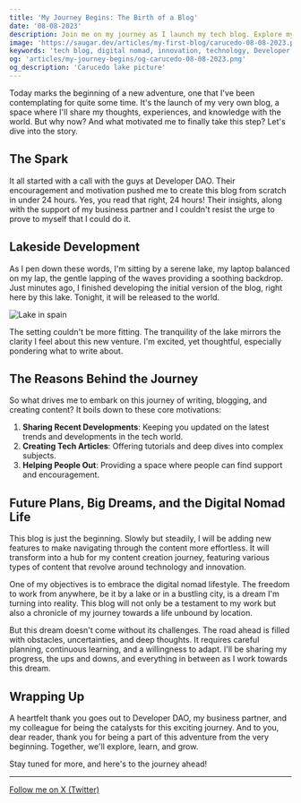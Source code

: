 ```yaml
---
title: 'My Journey Begins: The Birth of a Blog'
date: '08-08-2023'
description: Join me on my journey as I launch my tech blog. Explore my motivations, including sharing tech insights, helping others, and my dream of becoming a digital nomad. Stay tuned for updates on technology, innovation, and my path towards a location-independent lifestyle.
image: 'https://saugar.dev/articles/my-first-blog/carucedo-08-08-2023.png'
keywords: 'tech blog, digital nomad, innovation, technology, Developer DAO, content creation, location-independent lifestyle, tutorials, personal journey, software development, entrepreneurship, remote work'
og: 'articles/my-journey-begins/og-carucedo-08-08-2023.png'
og_description: 'Carucedo lake picture'
---
```


Today marks the beginning of a new adventure, one that I've been contemplating for quite some time. It's the launch of my very own blog, a space where I'll share my thoughts, experiences, and knowledge with the world. But why now? And what motivated me to finally take this step? Let's dive into the story.

## The Spark

It all started with a call with the guys at Developer DAO. Their encouragement and motivation pushed me to create this blog from scratch in under 24 hours. Yes, you read that right, 24 hours! Their insights, along with the support of my business partner and I couldn't resist the urge to prove to myself that I could do it.

## Lakeside Development

As I pen down these words, I'm sitting by a serene lake, my laptop balanced on my lap, the gentle lapping of the waves providing a soothing backdrop. Just minutes ago, I finished developing the initial version of the blog, right here by this lake. Tonight, it will be released to the world.

![Lake in spain](/articles/my-journey-begins/carucedo-08-08-2023.png)

The setting couldn't be more fitting. The tranquility of the lake mirrors the clarity I feel about this new venture. I'm excited, yet thoughtful, especially pondering what to write about.

## The Reasons Behind the Journey

So what drives me to embark on this journey of writing, blogging, and creating content? It boils down to these core motivations:

1. **Sharing Recent Developments**: Keeping you updated on the latest trends and developments in the tech world.
2. **Creating Tech Articles**: Offering tutorials and deep dives into complex subjects.
3. **Helping People Out**: Providing a space where people can find support and encouragement.

## Future Plans, Big Dreams, and the Digital Nomad Life

This blog is just the beginning. Slowly but steadily, I will be adding new features to make navigating through the content more effortless. It will transform into a hub for my content creation journey, featuring various types of content that revolve around technology and innovation.

One of my objectives is to embrace the digital nomad lifestyle. The freedom to work from anywhere, be it by a lake or in a bustling city, is a dream I'm turning into reality. This blog will not only be a testament to my work but also a chronicle of my journey towards a life unbound by location.

But this dream doesn't come without its challenges. The road ahead is filled with obstacles, uncertainties, and deep thoughts. It requires careful planning, continuous learning, and a willingness to adapt. I'll be sharing my progress, the ups and downs, and everything in between as I work towards this dream.

## Wrapping Up

A heartfelt thank you goes out to Developer DAO, my business partner, and my colleague for being the catalysts for this exciting journey. And to you, dear reader, thank you for being a part of this adventure from the very beginning. Together, we'll explore, learn, and grow.

Stay tuned for more, and here's to the journey ahead!

---

[Follow me on X (Twitter)](https://x.com/saugardev)
